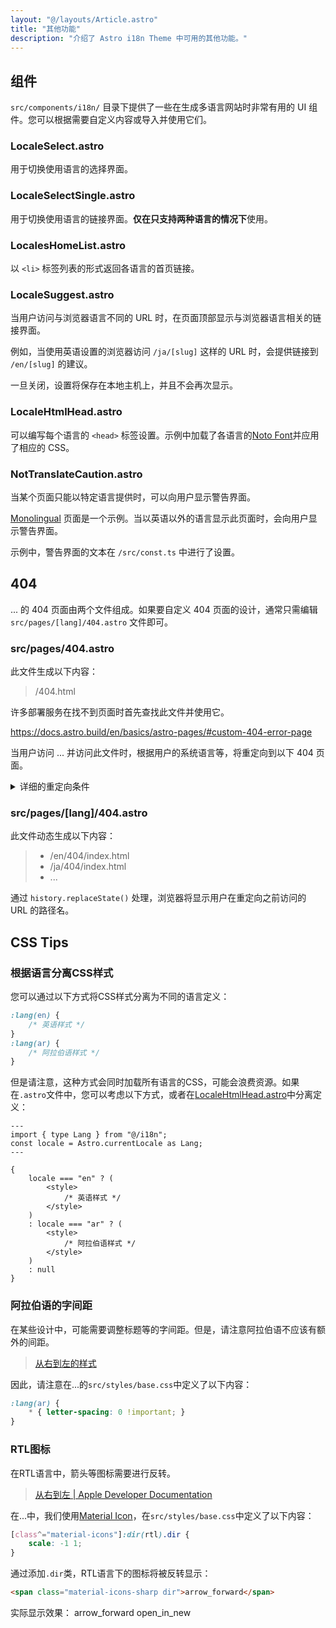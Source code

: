 ```yaml
---
layout: "@/layouts/Article.astro"
title: "其他功能"
description: "介绍了 Astro i18n Theme 中可用的其他功能。"
---
```


<PageHeadline title={frontmatter.title} />



## 组件

`src/components/i18n/` 目录下提供了一些在生成多语言网站时非常有用的 UI 组件。您可以根据需要自定义内容或导入并使用它们。

### LocaleSelect.astro
用于切换使用语言的选择界面。

### LocaleSelectSingle.astro
用于切换使用语言的链接界面。**仅在只支持两种语言的情况下**使用。

### LocalesHomeList.astro
以 `<li>` 标签列表的形式返回各语言的首页链接。

### LocaleSuggest.astro
当用户访问与浏览器语言不同的 URL 时，在页面顶部显示与浏览器语言相关的链接界面。

例如，当使用英语设置的浏览器访问 `/ja/[slug]` 这样的 URL 时，会提供链接到 `/en/[slug]` 的建议。

一旦关闭，设置将保存在本地主机上，并且不会再次显示。

### LocaleHtmlHead.astro
可以编写每个语言的 `<head>` 标签设置。示例中加载了各语言的[Noto Font](https://fonts.google.com/noto/)并应用了相应的 CSS。

### NotTranslateCaution.astro
当某个页面只能以特定语言提供时，可以向用户显示警告界面。

[Monolingual](/monolingual/) 页面是一个示例。当以英语以外的语言显示此页面时，会向用户显示警告界面。

示例中，警告界面的文本在 `/src/const.ts` 中进行了设置。



## 404

... 的 404 页面由两个文件组成。如果要自定义 404 页面的设计，通常只需编辑 `src/pages/[lang]/404.astro` 文件即可。

### src/pages/404.astro

此文件生成以下内容：

> /404.html

许多部署服务在找不到页面时首先查找此文件并使用它。

https://docs.astro.build/en/basics/astro-pages/#custom-404-error-page

当用户访问 ... 并访问此文件时，根据用户的系统语言等，将重定向到以下 404 页面。

<details>
    <summary>详细的重定向条件</summary>
    通过以下条件分支进行重定向。请查看[源代码](https://github.com/psephopaiktes/astro-i18n-starter/blob/main/src/pages/404.astro#L25)以获取更多详细信息。

    1. 如果URL包含`/ja/...`这样的语言标识
    2. 如果`localStorage.selectedLang`中包含语言标识
        * `localStorage.selectedLang`是用户在UI上选择语言时保存的
    3. 如果来源页面包含`/ja/...`这样的语言标识
</details>

### src/pages/[lang]/404.astro

此文件动态生成以下内容：

> * /en/404/index.html
> * /ja/404/index.html
> * ...

通过 `history.replaceState()` 处理，浏览器将显示用户在重定向之前访问的 URL 的路径名。


## CSS Tips
### 根据语言分离CSS样式

您可以通过以下方式将CSS样式分离为不同的语言定义：

```css
:lang(en) {
    /* 英语样式 */
}
:lang(ar) {
    /* 阿拉伯语样式 */
}
```

但是请注意，这种方式会同时加载所有语言的CSS，可能会浪费资源。如果在`.astro`文件中，您可以考虑以下方式，或者在[LocaleHtmlHead.astro](#localehtmlheadastro)中分离定义：

```astro
---
import { type Lang } from "@/i18n";
const locale = Astro.currentLocale as Lang;
---

{
    locale === "en" ? (
        <style>
            /* 英语样式 */
        </style>
    )
    : locale === "ar" ? (
        <style>
            /* 阿拉伯语样式 */
        </style>
    )
    : null
}
```


### 阿拉伯语的字间距

在某些设计中，可能需要调整标题等的字间距。但是，请注意阿拉伯语不应该有额外的间距。

> [从右到左的样式](https://rtlstyling.com/posts/rtl-styling#1.-letter-spacing)

因此，请注意在...的`src/styles/base.css`中定义了以下内容：

```css
:lang(ar) {
    * { letter-spacing: 0 !important; }
}
```


### RTL图标

在RTL语言中，箭头等图标需要进行反转。

> [从右到左 | Apple Developer Documentation](https://developer.apple.com/design/human-interface-guidelines/right-to-left#Interface-icons)

在...中，我们使用[Material Icon](https://fonts.google.com/icons)，在`src/styles/base.css`中定义了以下内容：

```css
[class^="material-icons"]:dir(rtl).dir {
    scale: -1 1;
}
```

通过添加`.dir`类，RTL语言下的图标将被反转显示：

```html
<span class="material-icons-sharp dir">arrow_forward</span>
```

实际显示效果：
<span class="material-icons-sharp dir">arrow_forward</span>
<span class="material-icons-sharp dir">open_in_new</span>
